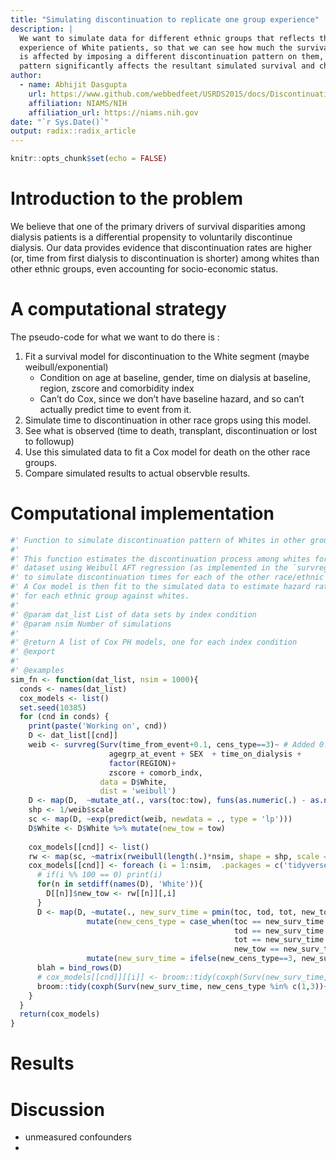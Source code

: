```yaml
---
title: "Simulating discontinuation to replicate one group experience"
description: |
  We want to simulate data for different ethnic groups that reflects the dialysis discontinuation
  experience of White patients, so that we can see how much the survival patterns in these groups 
  is affected by imposing a different discontinuation pattern on them, and whether that discontinuation
  pattern significantly affects the resultant simulated survival and changes qualitative findings. 
author:
  - name: Abhijit Dasgupta
    url: https://www.github.com/webbedfeet/USRDS2015/docs/DiscontinuationSimulation.html
    affiliation: NIAMS/NIH
    affiliation_url: https://niams.nih.gov
date: "`r Sys.Date()`"
output: radix::radix_article
---
```


```r
knitr::opts_chunk$set(echo = FALSE)
```

# Introduction to the problem

We believe that one of the primary drivers of survival disparities among dialysis patients is a 
differential propensity to voluntarily discontinue dialysis. Our data provides evidence that discontinuation
rates are higher (or, time from first dialysis to discontinuation is shorter) among whites than other 
ethnic groups, even accounting for socio-economic status. 

# A computational strategy

The pseudo-code for what we want to do there is :

1. Fit a survival model for discontinuation to the White segment (maybe weibull/exponential)
    - Condition on age at baseline, gender, time on dialysis at baseline, region, zscore and 
      comorbidity index
    - Can't do Cox, since we don't have baseline hazard, and so can't actually predict time to event from it.
1. Simulate time to discontinuation in other race grops using this model. 
1. See what is observed (time to death, transplant, discontinuation or lost to followup)
1. Use this simulated data to fit a Cox model for death on the other race groups.
1. Compare simulated results to actual observble results. 

# Computational implementation

```r
#' Function to simulate discontinuation pattern of Whites in other groups
#' 
#' This function estimates the discontinuation process among whites for each index condition 
#' dataset using Weibull AFT regression (as implemented in the `survreg` function) and uses it
#' to simulate discontinuation times for each of the other race/ethnic groups under the White model
#' A Cox model is then fit to the simulated data to estimate hazard ratios for discontinuation/death
#' for each ethnic group against whites. 
#'
#' @param dat_list List of data sets by index condition
#' @param nsim Number of simulations
#'
#' @return A list of Cox PH models, one for each index condition
#' @export
#'
#' @examples
sim_fn <- function(dat_list, nsim = 1000){
  conds <- names(dat_list)
  cox_models <- list()
  set.seed(10385)
  for (cnd in conds) {
    print(paste('Working on', cnd))
    D <- dat_list[[cnd]]
    weib <- survreg(Surv(time_from_event+0.1, cens_type==3)~ # Added 0.1 since weibull is > 0
                      agegrp_at_event + SEX  + time_on_dialysis +
                      factor(REGION)+
                      zscore + comorb_indx,
                    data = D$White,
                    dist = 'weibull')
    D <- map(D,  ~mutate_at(., vars(toc:tow), funs(as.numeric(.) - as.numeric(time_on_dialysis))))
    shp <- 1/weib$scale
    sc <- map(D, ~exp(predict(weib, newdata = ., type = 'lp')))
    D$White <- D$White %>% mutate(new_tow = tow)
    
    cox_models[[cnd]] <- list()
    rw <- map(sc, ~matrix(rweibull(length(.)*nsim, shape = shp, scale = .), ncol = nsim, byrow = F))
    cox_models[[cnd]] <- foreach (i = 1:nsim,  .packages = c('tidyverse', 'broom', 'survival')) %dopar% {
      # if(i %% 100 == 0) print(i)
      for(n in setdiff(names(D), 'White')){
        D[[n]]$new_tow <- rw[[n]][,i]
      }
      D <- map(D, ~mutate(., new_surv_time = pmin(toc, tod, tot, new_tow, na.rm=T)) %>%
                 mutate(new_cens_type = case_when(toc == new_surv_time ~ 0,
                                                  tod == new_surv_time ~ 1,
                                                  tot == new_surv_time ~ 2,
                                                  new_tow == new_surv_time ~ 3)) %>%
                 mutate(new_surv_time = ifelse(new_cens_type==3, new_surv_time + 7, new_surv_time))) # take withdrawal to death
      blah = bind_rows(D)
      # cox_models[[cnd]][[i]] <- broom::tidy(coxph(Surv(new_surv_time, new_cens_type %in% c(1,3))~Race, data = blah))
      broom::tidy(coxph(Surv(new_surv_time, new_cens_type %in% c(1,3))~Race, data = blah))
    }
  }
  return(cox_models)
}
```

# Results

# Discussion

+ unmeasured confounders
+ 

